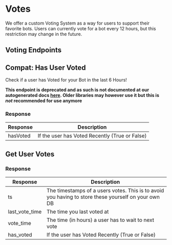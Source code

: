 
# Votes

We offer a custom Voting System as a way for users to support their favorite bots.
Users can currently vote for a bot every 12 hours, but this restriction may change in the future.

## Voting Endpoints

## Compat: Has User Voted
Check if a user has Voted for your Bot in the last 6 Hours!

**This endpoint is deprecated and as such is not documented at our autogenerated docs [here](https://spider.infinitybotlist.com/docs). Older libraries may however use it but this is *not* recommended for use anymore**

<HTTPHeader type="GET" path="votes/:botID/:userID" />

### Response 

| Response        | Description                                           |
| --------------- | ----------------------------------------------------- |
| hasVoted        | If the user has Voted Recently (True or False)        |


## Get User Votes

<HTTPHeader type="GET" path="users/:userID/bots/:botID/votes" />

### Response 

| Response        | Description                                           |
| --------------- | ----------------------------------------------------- |
| ts        | The timestamps of a users votes. This is to avoid you having to store these yourself on your own DB        |
| last_vote_time        | The time you last voted at        |
| vote_time        | The time (in hours) a user has to wait to next vote        |
| has_voted        | If the user has Voted Recently (True or False)        |
